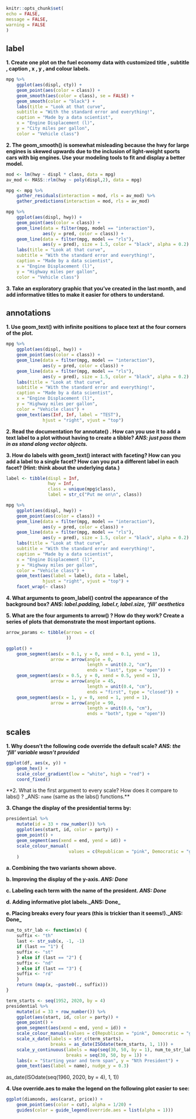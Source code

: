 ```r
knitr::opts_chunk$set(
echo = FALSE,
message = FALSE,
warning = FALSE
)
```

## label
**1. Create one plot on the fuel economy data with customized title , subtitle ,
   caption , x , y , and colour labels.**

```r
mpg %>%
    ggplot(aes(displ, cty)) +
    geom_point(aes(color = class)) +
    geom_smooth(aes(color = class), se = FALSE) +
    geom_smooth(color = "black") +
    labs(title = "Look at that curve",
    subtitle = "With the standard error and everything!",
    caption = "Made by a data scientist",
    x = "Engine Displacement (l)",
    y = "City miles per gallon",
    color = "Vehicle class")
```

**2. The geom_smooth() is somewhat misleading because the hwy for large engines
   is skewed upwards due to the inclusion of light‐weight sports cars with big
   engines. Use your modeling tools to fit and display a better model.**

```r
mod <- lm(hwy ~ displ * class, data = mpg)
av_mod <- MASS::rlm(hwy ~ poly(displ,2), data = mpg)

mpg <- mpg %>% 
    gather_residuals(interaction = mod, rls = av_mod) %>%
    gather_predictions(interaction = mod, rls = av_mod)
```

```r
mpg %>%
    ggplot(aes(displ, hwy)) +
    geom_point(aes(color = class)) +
    geom_line(data = filter(mpg, model == "interaction"),
              aes(y = pred, color = class)) +
    geom_line(data = filter(mpg, model == "rls"),
              aes(y = pred), size = 1.5, color = "black", alpha = 0.2) +
    labs(title = "Look at that curve",
    subtitle = "With the standard error and everything!",
    caption = "Made by a data scientist",
    x = "Engine Displacement (l)",
    y = "Highway miles per gallon",
    color = "Vehicle class")
```

**3. Take an exploratory graphic that you’ve created in the last month, and add
   informative titles to make it easier for others to understand.**

## annotations
**1. Use geom_text() with infinite positions to place text at the four corners of
   the plot.**

```r
mpg %>%
    ggplot(aes(displ, hwy)) +
    geom_point(aes(color = class)) +
    geom_line(data = filter(mpg, model == "interaction"),
              aes(y = pred, color = class)) +
    geom_line(data = filter(mpg, model == "rls"),
              aes(y = pred), size = 1.5, color = "black", alpha = 0.2) +
    labs(title = "Look at that curve",
    subtitle = "With the standard error and everything!",
    caption = "Made by a data scientist",
    x = "Engine Displacement (l)",
    y = "Highway miles per gallon",
    color = "Vehicle class") +
    geom_text(aes(Inf, Inf, label = "TEST"),
              hjust = "right", vjust = "top")
```

**2. Read the documentation for annotate() . How can you use it to add a text
   label to a plot without having to create a tibble? _ANS: just pass them in
   as stand along vector objects._**

**3. How do labels with geom_text() interact with faceting? How can you add a
   label to a single facet? How can you put a different label in each facet?
   (Hint: think about the underlying data.)**

```r
label <- tibble(displ = Inf,
                hwy = Inf,
                class = unique(mpg$class),
                label = str_c("Put me on\n", class))
```

```r
mpg %>%
    ggplot(aes(displ, hwy)) +
    geom_point(aes(color = class)) +
    geom_line(data = filter(mpg, model == "interaction"),
              aes(y = pred, color = class)) +
    geom_line(data = filter(mpg, model == "rls"),
              aes(y = pred), size = 1.5, color = "black", alpha = 0.2) +
    labs(title = "Look at that curve",
    subtitle = "With the standard error and everything!",
    caption = "Made by a data scientist",
    x = "Engine Displacement (l)",
    y = "Highway miles per gallon",
    color = "Vehicle class") +
    geom_text(aes(label = label), data = label,
              hjust = "right", vjust = "top") +
    facet_wrap(~ class)
```

**4. What arguments to geom_label() control the appearance of the background
   box? _ANS: label.padding, label.r, label.size, 'fill' aesthetics_**

**5. What are the four arguments to arrow() ? How do they work? Create a series
   of plots that demonstrate the most important options.**


```r
arrow_params <- tibble(arrows = c(
                       ))
```

```r
ggplot() +
    geom_segment(aes(x = 0.1, y = 0, xend = 0.1, yend = 1),
                 arrow = arrow(angle = 0,
                               length = unit(0.2, "cm"),
                               ends = "last", type = "open")) +
    geom_segment(aes(x = 0.5, y = 0, xend = 0.5, yend = 1),
                 arrow = arrow(angle = 45,
                               length = unit(0.4, "cm"),
                               ends = "first", type = "closed")) +
    geom_segment(aes(x = 1, y = 0, xend = 1, yend = 1),
                 arrow = arrow(angle = 90,
                               length = unit(0.6, "cm"),
                               ends = "both", type = "open"))
```

## scales
**1. Why doesn’t the following code override the default scale? _ANS: the
'fill' variable wasn't provided_**

```r
ggplot(df, aes(x, y)) +
    geom_hex() +
    scale_color_gradient(low = "white", high = "red") +
    coord_fixed()
```

**2. What is the first argument to every scale? How does it compare to labs() ? 
   _ANS: `name` (same as the labs() functions.**

**3. Change the display of the presidential terms by:**

```r
presidential %>%
    mutate(id = 33 + row_number()) %>%
    ggplot(aes(start, id, color = party)) +
    geom_point() +
    geom_segment(aes(xend = end, yend = id)) +
    scale_colour_manual(
                        values = c(Republican = "pink", Democratic = "green")
    )
```

**a. Combining the two variants shown above.**

**b. Improving the display of the y-axis. _ANS: Done_**

**c. Labeling each term with the name of the president. _ANS: Done_**

**d. Adding informative plot labels._ANS: Done_**

**e. Placing breaks every four years (this is trickier than it seems!)._ANS:
   Done_**


```r
num_to_str_lab <- function(x) {
    suffix <- "th"
    last <- str_sub(x, -1, -1)
    if (last == "1") {
    suffix <- "st" 
    } else if (last == "2") {
    suffix <- "nd"
    } else if (last == "3") {
    suffix <- "rd"
    }
    return (map(x, ~paste0(., suffix)))
}
```

```r
term_starts <- seq(1952, 2020, by = 4)
presidential %>%
    mutate(id = 33 + row_number()) %>%
    ggplot(aes(start, id, color = party)) +
    geom_point() +
    geom_segment(aes(xend = end, yend = id)) +
    scale_colour_manual(values = c(Republican = "pink", Democratic = "green")) +
    scale_x_date(labels = str_c(term_starts), 
                 breaks = as_date(ISOdate(term_starts, 1, 1))) +
    scale_y_continuous(labels = map(seq(30, 50, by = 1), num_to_str_lab), 
                       breaks = seq(30, 50, by = 1)) +
    labs(x = "Starting year and term span", y = "Nth President") +
    geom_text(aes(label = name), nudge_y = 0.3)
```
as_date(ISOdate(seq(1960, 2020, by = 4), 1, 1))

**4. Use override.aes to make the legend on the following plot easier to see:**

```r
ggplot(diamonds, aes(carat, price)) +
    geom_point(aes(color = cut), alpha = 1/20) +
    guides(color = guide_legend(override.aes = list(alpha = 1)))

```
